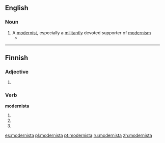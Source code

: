 ==English==

===Noun===
{{en-noun}}

# A [[modernist]], especially a [[militantly]] devoted supporter of [[modernism]]
#* {{quote-news|2009|January 11|Bono|Notes From the Chairman|New York Times|url=http://www.nytimes.com/2009/01/11/opinion/11bono.html
|passage=Francis Albert Sinatra, painter, '''modernista'''. }}

----

==Finnish==

===Adjective===
{{head|fi}}

# {{fi-form of|moderni|type=adjective|case=elative|pl=singular}}

===Verb===
'''modernista'''

# {{fi-form of|modernistaa|type=verb|mood=indicative|tense=present connegative}}
# {{fi-form of|modernistaa|type=verb|pr=second-person|pl=singular|mood=imperative|tense=present}}
# {{fi-form of|modernistaa|type=verb|pr=second-person|pl=singular|mood=imperative|tense=present connegative}}

[[es:modernista]]
[[pl:modernista]]
[[pt:modernista]]
[[ru:modernista]]
[[zh:modernista]]